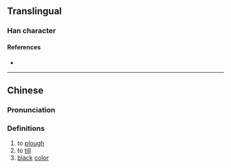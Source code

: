 {{character info}}
==Translingual==

===Han character===
{{Han char|rn=14|rad=冖|as=13|sn=15|four=|canj=IHLBU|ids=⿰參冘}}

====References====
* {{Han ref|kx=0131.080|hdz=10389.160|uh=34C4|ud=13508}}

----

==Chinese==
{{zh-forms|s=𪠟}}

===Pronunciation===
{{zh-pron
|m=zhèn
|c=saam2,zaam3
|mc=y
|oc=
|ma=
|cat=v,a
}}

===Definitions===
{{zh-hanzi}}

# to [[plough]]
# to [[till]]
# [[black]] [[color]]